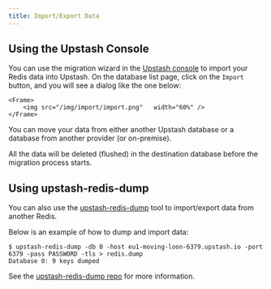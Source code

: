 ```yaml
---
title: Import/Export Data
---
```


## Using the Upstash Console

You can use the migration wizard in the
[Upstash console](https://console.upstash.com) to import your Redis data into Upstash.
On the database list page, click on the `Import` button, and you will see a dialog
like the one below:

    <Frame>
        <img src="/img/import/import.png"   width="60%" />
    </Frame>

You can move your data from either another Upstash database or a database from another
provider (or on-premise).

<Info>
  All the data will be deleted (flushed) in the destination database before the
  migration process starts.
</Info>

## Using upstash-redis-dump

You can also use the
[upstash-redis-dump](https://github.com/upstash/upstash-redis-dump) tool
to import/export data from another Redis.

Below is an example of how to dump and import data:

```shell
$ upstash-redis-dump -db 0 -host eu1-moving-loon-6379.upstash.io -port 6379 -pass PASSWORD -tls > redis.dump
Database 0: 9 keys dumped
```

See the [upstash-redis-dump repo](https://github.com/upstash/upstash-redis-dump) for
more information.